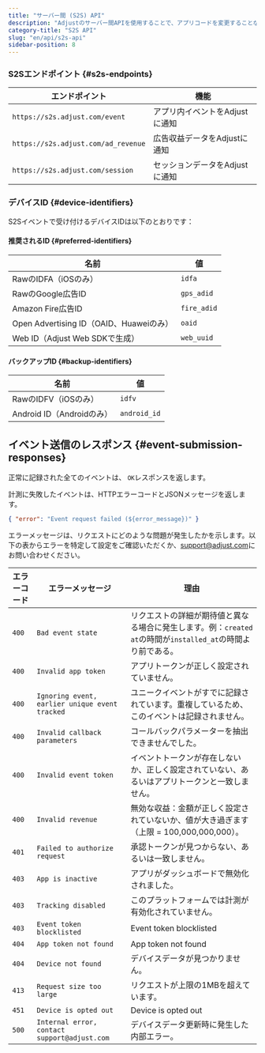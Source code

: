 ```yaml
---
title: "サーバー間 (S2S) API"
description: "Adjustのサーバー間APIを使用することで、アプリコードを変更することなくアプリをAdjustに連携できます。"
category-title: "S2S API"
slug: "en/api/s2s-api"
sidebar-position: 8
---
```

### S2Sエンドポイント \{\#s2s\-endpoints\}

|               エンドポイント               |         機能         |
|-------------------------------------|--------------------|
| `https://s2s.adjust.com/event`      | アプリ内イベントをAdjustに通知 |
| `https://s2s.adjust.com/ad_revenue` | 広告収益データをAdjustに通知  |
| `https://s2s.adjust.com/session`    | セッションデータをAdjustに通知 |

### デバイスID \{\#device\-identifiers\}

S2Sイベントで受け付けるデバイスIDは以下のとおりです：

#### 推奨されるID \{\#preferred\-identifiers\}

|                 名前                 |      値      |
|------------------------------------|-------------|
| RawのIDFA（iOSのみ）                    | `idfa`      |
| RawのGoogle広告ID                     | `gps_adid`  |
| Amazon Fire広告ID                    | `fire_adid` |
| Open Advertising ID（OAID、Huaweiのみ） | `oaid`      |
| Web ID（Adjust Web SDKで生成）          | `web_uuid`  |

#### バックアップID \{\#backup\-identifiers\}

|          名前           |      値       |
|-----------------------|--------------|
| RawのIDFV（iOSのみ）       | `idfv`       |
| Android ID（Androidのみ） | `android_id` |

イベント送信のレスポンス \{\#event\-submission\-responses\}
----------------------------------------------------

正常に記録された全てのイベントは、 `OK`レスポンスを返します。

計測に失敗したイベントは、HTTPエラーコードとJSONメッセージを返します。
<codeblock title="エラーレスポンス"> 

```json
{ "error": "Event request failed (${error_message})" }
```

</CodeBlock> 

エラーメッセージは、リクエストにどのような問題が発生したかを示します。以下の表からエラーを特定して設定をご確認いただくか、[support@adjust.com](mailto:support@adjust.com)にお問い合わせください。

| エラーコード |                    エラーメッセージ                    |                                 理由                                  |
|--------|------------------------------------------------|---------------------------------------------------------------------|
| `400`  | `Bad event state`                              | リクエストの詳細が期待値と異なる場合に発生します。例：`created at`の時間が`installed_at`の時間より前である。 |
| `400`  | `Invalid app token`                            | アプリトークンが正しく設定されていません。                                               |
| `400`  | `Ignoring event, earlier unique event tracked` | ユニークイベントがすでに記録されています。重複しているため、このイベントは記録されません。                       |
| `400`  | `Invalid callback parameters`                  | コールバックパラメーターを抽出できませんでした。                                            |
| `400`  | `Invalid event token`                          | イベントトークンが存在しないか、正しく設定されていない、あるいはアプリトークンと一致しません。                     |
| `400`  | `Invalid revenue`                              | 無効な収益：金額が正しく設定されていないか、値が大き過ぎます（上限 = 100,000,000,000）。               |
| `401`  | `Failed to authorize request`                  | 承認トークンが見つからない、あるいは一致しません。                                           |
| `403`  | `App is inactive`                              | アプリがダッシュボードで無効化されました。                                               |
| `403`  | `Tracking disabled`                            | このプラットフォームでは計測が有効化されていません。                                          |
| `403`  | `Event token blocklisted`                      | Event token blocklisted                                             |
| `404`  | `App token not found`                          | App token not found                                                 |
| `404`  | `Device not found`                             | デバイスデータが見つかりません。                                                    |
| `413`  | `Request size too large`                       | リクエストが上限の1MBを超えています。                                                |
| `451`  | `Device is opted out`                          | Device is opted out                                                 |
| `500`  | `Internal error, contact support@adjust.com`   | デバイスデータ更新時に発生した内部エラー。                                               |

